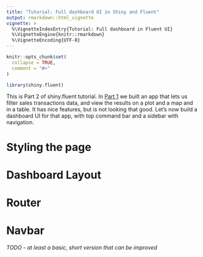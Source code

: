 ```yaml
---
title: "Tutorial: Full dashboard UI in Shiny and Fluent"
output: rmarkdown::html_vignette
vignette: >
  %\VignetteIndexEntry{Tutorial: Full dashboard in Fluent UI}
  %\VignetteEngine{knitr::rmarkdown}
  %\VignetteEncoding{UTF-8}
---
```


```r
knitr::opts_chunk$set(
  collapse = TRUE,
  comment = "#>"
)
```

```r
library(shiny.fluent)
```


This is Part 2 of shiny.fluent tutorial. In [Part 1]() we built an app that lets us filter sales transactions data, and view the results on a plot and a map and in a table. It has nice features, but is not looking that good. Let's now build a dashboard UI for that app, with top command bar and a sidebar with navigation.

# Styling the page

# Dashboard Layout

# Router

# Navbar


*TODO - at least a basic, short version that can be improved*